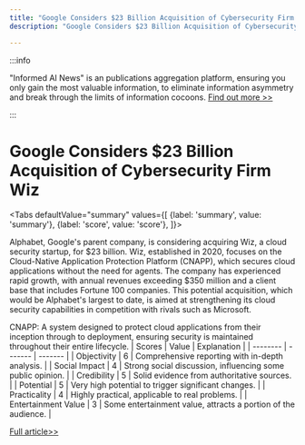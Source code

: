 ```yaml
---
title: "Google Considers $23 Billion Acquisition of Cybersecurity Firm Wiz"
description: "Google Considers $23 Billion Acquisition of Cybersecurity Firm Wiz"

---
```



:::info

"Informed AI News" is an publications aggregation platform, ensuring you only gain the most valuable information, to eliminate information asymmetry and break through the limits of information cocoons.  [Find out more >>](/)

:::

# Google Considers $23 Billion Acquisition of Cybersecurity Firm Wiz


<Tabs
	defaultValue="summary"
	values={[
	{label: 'summary', value: 'summary'},
	{label: 'score', value: 'score'},
]}>
<TabItem value="summary">


Alphabet, Google's parent company, is considering acquiring Wiz, a cloud security startup, for $23 billion. Wiz, established in 2020, focuses on the Cloud-Native Application Protection Platform (CNAPP), which secures cloud applications without the need for agents. The company has experienced rapid growth, with annual revenues exceeding $350 million and a client base that includes Fortune 100 companies. This potential acquisition, which would be Alphabet's largest to date, is aimed at strengthening its cloud security capabilities in competition with rivals such as Microsoft.

CNAPP: A system designed to protect cloud applications from their inception through to deployment, ensuring security is maintained throughout their entire lifecycle.
</TabItem>
<TabItem value="score">
	| Scores     | Value   | Explanation |
	| -------- | ------- | ------- |
	| Objectivity  | 6    | Comprehensive reporting with in-depth analysis.    |
	| Social Impact | 4     | Strong social discussion, influencing some public opinion.    |
	| Credibility    | 5    | Solid evidence from authoritative sources.    |
	| Potential    | 5    | Very high potential to trigger significant changes.    |
	| Practicality    | 4    | Highly practical, applicable to real problems.    |
	| Entertainment Value    | 3    | Some entertainment value, attracts a portion of the audience.    |
</TabItem>
</Tabs>

[Full article>>](https://tech.slashdot.org/story/24/07/15/1449245/google-near-23-billion-deal-for-cybersecurity-startup-wiz?utm_source=rss1.0mainlinkanon&utm_medium=feed)

